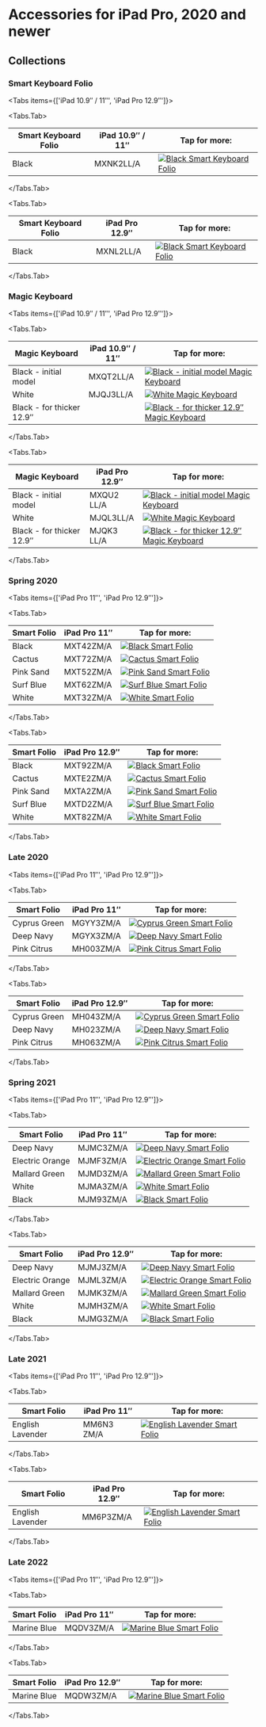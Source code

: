 
# Accessories for iPad Pro, 2020 and newer

## Collections

### Smart Keyboard Folio

<Tabs
  items={['iPad 10.9″ / 11″', 'iPad Pro 12.9″']}>

<Tabs.Tab>

| Smart Keyboard Folio | iPad 10.9″ / 11″ | Tap for more: |
| --- | --- | --- |
| Black | MXNK2<wbr/>LL/A | <a href="/ipad_pro4/MXNK2" target="_blank">![Black Smart Keyboard Folio](/everypreview/MXNK2.png)</a> |

</Tabs.Tab>

<Tabs.Tab>

| Smart Keyboard Folio | iPad Pro 12.9″ | Tap for more: |
| --- | --- | --- |
| Black | MXNL2<wbr/>LL/A | <a href="/ipad_pro4/MXNL2" target="_blank">![Black Smart Keyboard Folio](/everypreview/MXNL2.png)</a> |

</Tabs.Tab>
</Tabs>

### Magic Keyboard

<Tabs
  items={['iPad 10.9″ / 11″', 'iPad Pro 12.9″']}>

<Tabs.Tab>

| Magic Keyboard | iPad 10.9″ / 11″ | Tap for more: |
| --- | --- | --- |
| Black - initial model | MXQT2<wbr/>LL/A | <a href="/ipad_pro4/MXQT2" target="_blank">![Black - initial model Magic Keyboard](/everypreview/MXQT2.png)</a> |
| White | MJQJ3<wbr/>LL/A | <a href="/ipad_pro4/MJQJ3" target="_blank">![White Magic Keyboard](/everypreview/MJQJ3.png)</a> |
| Black - for thicker 12.9″ | <wbr/> | <a href="/ipad_pro4/" target="_blank">![Black - for thicker 12.9″ Magic Keyboard](/everypreview/MF631_AV2.png)</a> |

</Tabs.Tab>

<Tabs.Tab>

| Magic Keyboard | iPad Pro 12.9″ | Tap for more: |
| --- | --- | --- |
| Black - initial model | MXQU2<wbr/>LL/A | <a href="/ipad_pro4/MXQU2" target="_blank">![Black - initial model Magic Keyboard](/everypreview/MXQU2.png)</a> |
| White | MJQL3<wbr/>LL/A | <a href="/ipad_pro4/MJQL3" target="_blank">![White Magic Keyboard](/everypreview/MJQL3.png)</a> |
| Black - for thicker 12.9″ | MJQK3<wbr/>LL/A | <a href="/ipad_pro4/MJQK3" target="_blank">![Black - for thicker 12.9″ Magic Keyboard](/everypreview/MJQK3.png)</a> |

</Tabs.Tab>
</Tabs>


### Spring 2020

<Tabs
  items={['iPad Pro 11″', 'iPad Pro 12.9″']}>

<Tabs.Tab>

| Smart Folio | iPad Pro 11″ | Tap for more: |
| --- | --- | --- |
| Black | MXT42<wbr/>ZM/A | <a href="/ipad_pro4/MXT42" target="_blank">![Black Smart Folio](/everypreview/MXT42.png)</a> |
| Cactus | MXT72<wbr/>ZM/A | <a href="/ipad_pro4/MXT72" target="_blank">![Cactus Smart Folio](/everypreview/MXT72.png)</a> |
| Pink Sand | MXT52<wbr/>ZM/A | <a href="/ipad_pro4/MXT52" target="_blank">![Pink Sand Smart Folio](/everypreview/MXT52.png)</a> |
| Surf Blue | MXT62<wbr/>ZM/A | <a href="/ipad_pro4/MXT62" target="_blank">![Surf Blue Smart Folio](/everypreview/MXT62.png)</a> |
| White | MXT32<wbr/>ZM/A | <a href="/ipad_pro4/MXT32" target="_blank">![White Smart Folio](/everypreview/MXT32.png)</a> |

</Tabs.Tab>

<Tabs.Tab>

| Smart Folio | iPad Pro 12.9″ | Tap for more: |
| --- | --- | --- |
| Black | MXT92<wbr/>ZM/A | <a href="/ipad_pro4/MXT92" target="_blank">![Black Smart Folio](/everypreview/MXT92.png)</a> |
| Cactus | MXTE2<wbr/>ZM/A | <a href="/ipad_pro4/MXTE2" target="_blank">![Cactus Smart Folio](/everypreview/MXTE2.png)</a> |
| Pink Sand | MXTA2<wbr/>ZM/A | <a href="/ipad_pro4/MXTA2" target="_blank">![Pink Sand Smart Folio](/everypreview/MXTA2.png)</a> |
| Surf Blue | MXTD2<wbr/>ZM/A | <a href="/ipad_pro4/MXTD2" target="_blank">![Surf Blue Smart Folio](/everypreview/MXTD2.png)</a> |
| White | MXT82<wbr/>ZM/A | <a href="/ipad_pro4/MXT82" target="_blank">![White Smart Folio](/everypreview/MXT82.png)</a> |

</Tabs.Tab>
</Tabs>

### Late 2020

<Tabs
  items={['iPad Pro 11″', 'iPad Pro 12.9″']}>

<Tabs.Tab>

| Smart Folio | iPad Pro 11″ | Tap for more: |
| --- | --- | --- |
| Cyprus Green | MGYY3<wbr/>ZM/A | <a href="/ipad_pro4/MGYY3" target="_blank">![Cyprus Green Smart Folio](/everypreview/MGYY3.png)</a> |
| Deep Navy | MGYX3<wbr/>ZM/A | <a href="/ipad_pro4/MGYX3" target="_blank">![Deep Navy Smart Folio](/everypreview/MGYX3.png)</a> |
| Pink Citrus | MH003<wbr/>ZM/A | <a href="/ipad_pro4/MH003" target="_blank">![Pink Citrus Smart Folio](/everypreview/MH003.png)</a> |

</Tabs.Tab>

<Tabs.Tab>

| Smart Folio | iPad Pro 12.9″ | Tap for more: |
| --- | --- | --- |
| Cyprus Green | MH043<wbr/>ZM/A | <a href="/ipad_pro4/MH043" target="_blank">![Cyprus Green Smart Folio](/everypreview/MH043.png)</a> |
| Deep Navy | MH023<wbr/>ZM/A | <a href="/ipad_pro4/MH023" target="_blank">![Deep Navy Smart Folio](/everypreview/MH023.png)</a> |
| Pink Citrus | MH063<wbr/>ZM/A | <a href="/ipad_pro4/MH063" target="_blank">![Pink Citrus Smart Folio](/everypreview/MH063.png)</a> |

</Tabs.Tab>
</Tabs>

### Spring 2021

<Tabs
  items={['iPad Pro 11″', 'iPad Pro 12.9″']}>

<Tabs.Tab>

| Smart Folio | iPad Pro 11″ | Tap for more: |
| --- | --- | --- |
| Deep Navy | MJMC3<wbr/>ZM/A | <a href="/ipad_pro4/MJMC3" target="_blank">![Deep Navy Smart Folio](/everypreview/MJMC3.png)</a> |
| Electric Orange | MJMF3<wbr/>ZM/A | <a href="/ipad_pro4/MJMF3" target="_blank">![Electric Orange Smart Folio](/everypreview/MJMF3.png)</a> |
| Mallard Green | MJMD3<wbr/>ZM/A | <a href="/ipad_pro4/MJMD3" target="_blank">![Mallard Green Smart Folio](/everypreview/MJMD3.png)</a> |
| White | MJMA3<wbr/>ZM/A | <a href="/ipad_pro4/MJMA3" target="_blank">![White Smart Folio](/everypreview/MJMA3.png)</a> |
| Black | MJM93<wbr/>ZM/A | <a href="/ipad_pro4/MJM93" target="_blank">![Black Smart Folio](/everypreview/MJM93.png)</a> |

</Tabs.Tab>

<Tabs.Tab>

| Smart Folio | iPad Pro 12.9″ | Tap for more: |
| --- | --- | --- |
| Deep Navy | MJMJ3<wbr/>ZM/A | <a href="/ipad_pro4/MJMJ3" target="_blank">![Deep Navy Smart Folio](/everypreview/MJMJ3.png)</a> |
| Electric Orange | MJML3<wbr/>ZM/A | <a href="/ipad_pro4/MJML3" target="_blank">![Electric Orange Smart Folio](/everypreview/MJML3.png)</a> |
| Mallard Green | MJMK3<wbr/>ZM/A | <a href="/ipad_pro4/MJMK3" target="_blank">![Mallard Green Smart Folio](/everypreview/MJMK3.png)</a> |
| White | MJMH3<wbr/>ZM/A | <a href="/ipad_pro4/MJMH3" target="_blank">![White Smart Folio](/everypreview/MJMH3.png)</a> |
| Black | MJMG3<wbr/>ZM/A | <a href="/ipad_pro4/MJMG3" target="_blank">![Black Smart Folio](/everypreview/MJMG3.png)</a> |

</Tabs.Tab>
</Tabs>

### Late 2021

<Tabs
  items={['iPad Pro 11″', 'iPad Pro 12.9″']}>

<Tabs.Tab>

| Smart Folio | iPad Pro 11″ | Tap for more: |
| --- | --- | --- |
| English Lavender | MM6N3<wbr/>ZM/A | <a href="/ipad_pro4/MM6N3" target="_blank">![English Lavender Smart Folio](/everypreview/MM6N3.png)</a> |

</Tabs.Tab>

<Tabs.Tab>

| Smart Folio | iPad Pro 12.9″ | Tap for more: |
| --- | --- | --- |
| English Lavender | MM6P3<wbr/>ZM/A | <a href="/ipad_pro4/MM6P3" target="_blank">![English Lavender Smart Folio](/everypreview/MM6P3.png)</a> |

</Tabs.Tab>
</Tabs>

### Late 2022

<Tabs
  items={['iPad Pro 11″', 'iPad Pro 12.9″']}>

<Tabs.Tab>

| Smart Folio | iPad Pro 11″ | Tap for more: |
| --- | --- | --- |
| Marine Blue | MQDV3<wbr/>ZM/A | <a href="/ipad_pro4/MQDV3" target="_blank">![Marine Blue Smart Folio](/everypreview/MQDV3.png)</a> |

</Tabs.Tab>

<Tabs.Tab>

| Smart Folio | iPad Pro 12.9″ | Tap for more: |
| --- | --- | --- |
| Marine Blue | MQDW3<wbr/>ZM/A | <a href="/ipad_pro4/MQDW3" target="_blank">![Marine Blue Smart Folio](/everypreview/MQDW3.png)</a> |

</Tabs.Tab>
</Tabs>
